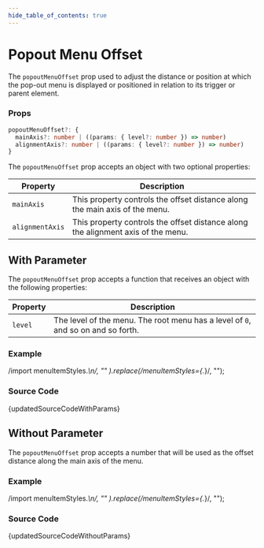```yaml
---
hide_table_of_contents: true
---
```



# Popout Menu Offset

The `popoutMenuOffset` prop used to adjust the distance or position at which the pop-out menu is displayed or positioned in relation to its trigger or parent element.

### Props

```ts noCopy
popoutMenuOffset?: {
  mainAxis?: number | ((params: { level?: number }) => number)
  alignmentAxis?: number | ((params: { level?: number }) => number)
}
```

The `popoutMenuOffset` prop accepts an object with two optional properties:

| Property        | Description                                                                      |
| --------------- | -------------------------------------------------------------------------------- |
| `mainAxis`      | This property controls the offset distance along the main axis of the menu.      |
| `alignmentAxis` | This property controls the offset distance along the alignment axis of the menu. |

## With Parameter

The `popoutMenuOffset` prop accepts a function that receives an object with the following properties:

| Property | Description                                                                      |
| -------- | -------------------------------------------------------------------------------- |
| `level`  | The level of the menu. The root menu has a level of `0`, and so on and so forth. |

### Example

  /import menuItemStyles.*\n/,
  ""
).replace(/menuItemStyles={.*}/, "");

<BrowserWindow url="/horizontal-menu/menu/popout-menu-offset/with-params">
  <Provider>
    <WithParams />
  </Provider>
</BrowserWindow>

### Source Code

<TsToJsCodeSnippet>{updatedSourceCodeWithParams}</TsToJsCodeSnippet>

## Without Parameter

The `popoutMenuOffset` prop accepts a number that will be used as the offset distance along the main axis of the menu.

### Example

  /import menuItemStyles.*\n/,
  ""
).replace(/menuItemStyles={.*}/, "");

<BrowserWindow url="/horizontal-menu/menu/popout-menu-offset/without-params">
  <Provider>
    <WithoutParams />
  </Provider>
</BrowserWindow>

### Source Code

<TsToJsCodeSnippet>{updatedSourceCodeWithoutParams}</TsToJsCodeSnippet>
